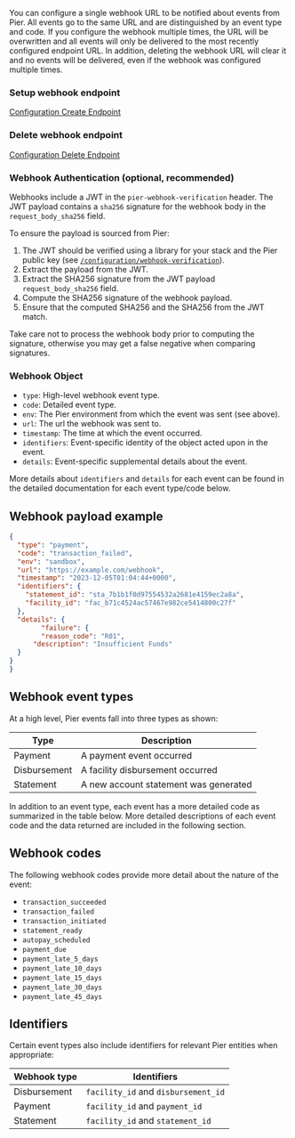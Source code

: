 You can configure a single webhook URL to be notified about events from Pier. All events go to the same URL and are distinguished by an event type and code. If you configure the webhook multiple times, the URL will be overwritten and all events will only be delivered to the most recently configured endpoint URL. In addition, deleting the webhook URL will clear it and no events will be delivered, even if the webhook was configured multiple times.

### Setup webhook endpoint

[Configuration Create Endpoint](/api-reference/configuration/set-webhook-url)

### Delete webhook endpoint

[Configuration Delete Endpoint](/api-reference/configuration/remove-a-webhook)

### Webhook Authentication (optional, recommended)

Webhooks include a JWT in the `pier-webhook-verification` header. The JWT payload contains a `sha256` signature for the webhook body in the `request_body_sha256` field.

To ensure the payload is sourced from Pier:

1. The JWT should be verified using a library for your stack and the Pier public key (see [`/configuration/webhook-verification`](/api-reference/configuration/verify-a-webhook-with-pier-public-key)).
1. Extract the payload from the JWT.
1. Extract the SHA256 signature from the JWT payload `request_body_sha256` field.
1. Compute the SHA256 signature of the webhook payload.
1. Ensure that the computed SHA256 and the SHA256 from the JWT match.

Take care not to process the webhook body prior to computing the signature, otherwise you may get a false negative when comparing signatures.

### Webhook Object

- `type`: High-level webhook event type.
- `code`: Detailed event type.
- `env`: The Pier environment from which the event was sent (see above).
- `url`: The url the webhook was sent to.
- `timestamp`: The time at which the event occurred.
- `identifiers`: Event-specific identity of the object acted upon in the event.
- `details`: Event-specific supplemental details about the event.

More details about `identifiers` and `details` for each event can be found in the detailed documentation for each event type/code below.

## Webhook payload example

```json
{
  "type": "payment",
  "code": "transaction_failed",
  "env": "sandbox",
  "url": "https://example.com/webhook",
  "timestamp": "2023-12-05T01:04:44+0000",
  "identifiers": {
	"statement_id": "sta_7b1b1f0d97554532a2681e4159ec2a8a",
    "facility_id": "fac_b71c4524ac57467e982ce5414800c27f"
  },
  "details": {
		"failure": {
	    "reason_code": "R01",
      "description": "Insufficient Funds"
  }
}
}
```

## Webhook event types

At a high level, Pier events fall into three types as shown:

| Type        | Description                          |
|-------------|--------------------------------------|
| Payment     | A payment event occurred             |
| Disbursement| A facility disbursement occurred     |
| Statement   | A new account statement was generated|

In addition to an event type, each event has a more detailed code as summarized in the table below. More detailed descriptions of each event code and the data returned are included in the following section.

## Webhook codes

The following webhook codes provide more detail about the nature of the event:

- `transaction_succeeded`
- `transaction_failed`
- `transaction_initiated`
- `statement_ready`
- `autopay_scheduled`
- `payment_due`
- `payment_late_5_days`
- `payment_late_10_days`
- `payment_late_15_days`
- `payment_late_30_days`
- `payment_late_45_days`

## Identifiers

Certain event types also include identifiers for relevant Pier entities when appropriate:

| Webhook type | Identifiers                         |
|--------------|-------------------------------------|
| Disbursement | `facility_id` and `disbursement_id` |
| Payment      | `facility_id` and `payment_id`      |
| Statement    | `facility_id` and `statement_id`    |
